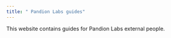```yaml
---
title: " Pandion Labs guides"
---
```


This website contains guides for Pandion Labs external people.
